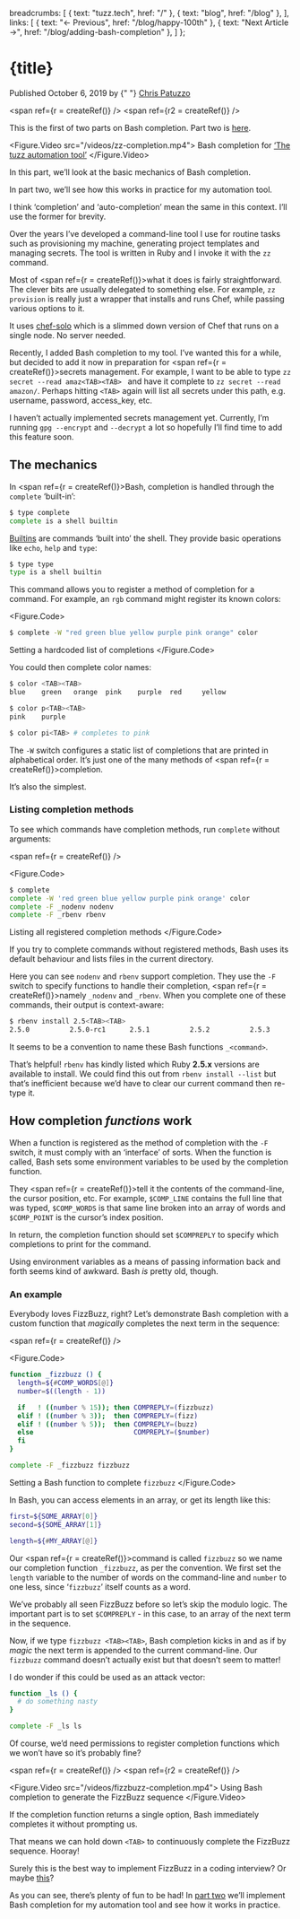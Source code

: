 

  breadcrumbs: [
    { text: "tuzz.tech", href: "/" },
    { text: "blog", href: "/blog" },
  ],
  links: [
    { text: "← Previous", href: "/blog/happy-100th" },
    { text: "Next Article →", href: "/blog/adding-bash-completion" },
  ]
};


<Head>
  <meta property="og:title" content={title} />
  <meta property="og:url" content={`https://tuzz.tech${path}`} />
  <meta property="og:description" content={description} />
  <meta property="og:type" content="article" />

  <meta name="description" content={description} />
  <meta name="keywords" content="Chris Patuzzo,Bash,Ruby,Chef,completion,auto-completion,complete,auto-complete,how it works,behaviour,rbenv,nodenv,FizzBuzz" />

  <VideoMeta path="/videos/fizzbuzz-completion.mp4" width={820} height={646} />
</Head>

<Layout title="How Bash completion works" navigation={navigation}>

<h1>{title}</h1>

<time dateTime="2019-10-05">Published October 6, 2019 by {" "}
<a href="https://twitter.com/chrispatuzzo">Chris Patuzzo</a>
</time>

<span ref={r = createRef()} />
<span ref={r2 = createRef()} />

<div className="note">
This is the first of two parts on Bash completion. Part two
is <a href="/blog/adding-bash-completion">here</a>.
</div>

<Figure.Video src="/videos/zz-completion.mp4">
Bash completion for <a href="https://github.com/tuzz/zz">‘The tuzz automation tool’</a>
</Figure.Video>

<Aside target={r}>

In this part, we’ll look at the basic mechanics of Bash completion.

In part two, we’ll see how this works in practice for my automation tool.

</Aside>

<Aside target={r2} moveDown={282}>
I think ‘completion’ and ‘auto-completion’ mean the same in this context. I’ll
use the former for brevity.
</Aside>

Over the years I’ve developed a command-line tool I use for routine tasks such
as provisioning my machine, generating project templates and managing secrets.
The tool is written in Ruby and I invoke it with the `zz` command.

Most of <span ref={r = createRef()}>what</span> it does is fairly
straightforward. The clever bits are usually delegated to something else. For
example, `zz provision` is really just a wrapper that installs and runs Chef,
while passing various options to it.

<Aside target={r}>

It uses [chef-solo](https://docs.chef.io/chef_solo.html) which is a slimmed down
version of Chef that runs on a single node. No server needed.

</Aside>

Recently, I added Bash completion to my tool. I’ve wanted this for a while, but
decided to add it now in preparation for <span ref={r = createRef()}>secrets
management.</span> For example, I want to be able to type `zz secret --read
amaz<TAB><TAB> ` and have it complete to `zz secret --read amazon/`.  Perhaps
hitting `<TAB>` again will list all secrets under this path, e.g. username,
password, access_key, etc.

<Aside target={r}>

I haven’t actually implemented secrets management yet. Currently, I’m running
`gpg --encrypt` and `--decrypt` a lot so hopefully I’ll find time to add this
feature soon.

</Aside>

## The mechanics

In <span ref={r = createRef()}>Bash</span>, completion is handled through the `complete` ‘built-in’:

```bash
$ type complete
complete is a shell builtin
```

<Aside target={r}>

[Builtins](https://www.gnu.org/software/bash/manual/html_node/Bash-Builtins.html)
are commands ‘built into’ the shell. They provide basic operations like `echo`,
`help` and `type`:

```bash
$ type type
type is a shell builtin
```

</Aside>

This command allows you to register a method of completion for a command. For
example, an `rgb` command might register its known colors:

<Figure.Code>

```bash
$ complete -W "red green blue yellow purple pink orange" color
```

Setting a hardcoded list of completions
</Figure.Code>

You could then complete color names:

```bash
$ color <TAB><TAB>
blue    green   orange  pink    purple  red     yellow

$ color p<TAB><TAB>
pink    purple

$ color pi<TAB> # completes to pink
```

The `-W` switch configures a static list of completions that are printed in
alphabetical order. It’s just one of the many methods of <span ref={r = createRef()}>completion.</span>

<Aside target={r}><p>
It’s also the simplest.
</p></Aside>

### Listing completion methods

To see which commands have completion methods, run `complete` without arguments:

<span ref={r = createRef()} />

<Figure.Code>

```bash
$ complete
complete -W 'red green blue yellow purple pink orange' color
complete -F _nodenv nodenv
complete -F _rbenv rbenv
```

Listing all registered completion methods
</Figure.Code>


<Aside target={r} moveDown={12}><p>
If you try to complete commands without registered methods, Bash uses its
default behaviour and lists files in the current directory.
</p></Aside>

Here you can see `nodenv` and `rbenv` support completion. They use the `-F`
switch to specify functions to handle their completion, <span ref={r =
createRef()}>namely</span> `_nodenv` and `_rbenv`. When you complete one of
these commands, their output is context-aware:

```bash
$ rbenv install 2.5<TAB><TAB>
2.5.0          2.5.0-rc1      2.5.1          2.5.2          2.5.3
```
<Aside target={r}>

It seems to be a convention to name these Bash functions `_<command>`.

</Aside>

That’s helpful! `rbenv` has kindly listed which Ruby **2.5.x** versions are available
to install. We could find this out from `rbenv install --list` but that’s
inefficient because we’d have to clear our current command then re-type it.

## How completion _functions_ work

When a function is registered as the method of completion with the `-F` switch,
it must comply with an ‘interface’ of sorts. When the function is called, Bash
sets some environment variables to be used by the completion function.

They <span ref={r = createRef()}>tell</span> it the contents of the
command-line, the cursor position, etc. For example, `$COMP_LINE` contains the
full line that was typed, `$COMP_WORDS` is that same line broken into an array
of words and `$COMP_POINT` is the cursor’s index position.

In return, the completion function should set `$COMPREPLY` to specify which
completions to print for the command.

<Aside target={r}>

Using environment variables as a means of passing information back and forth
seems kind of awkward. Bash _is_ pretty old, though.

</Aside>

### An example

Everybody loves FizzBuzz, right? Let’s demonstrate Bash completion with a custom
function that *magically* completes the next term in the sequence:

<span ref={r = createRef()} />

<Figure.Code>

```bash
function _fizzbuzz () {
  length=${#COMP_WORDS[@]}
  number=$((length - 1))

  if   ! ((number % 15)); then COMPREPLY=(fizzbuzz)
  elif ! ((number % 3));  then COMPREPLY=(fizz)
  elif ! ((number % 5));  then COMPREPLY=(buzz)
  else                         COMPREPLY=($number)
  fi
}

complete -F _fizzbuzz fizzbuzz
```

Setting a Bash function to complete `fizzbuzz`
</Figure.Code>

<Aside target={r} moveDown={25}>

In Bash, you can access elements in an array, or get its length like this:

```bash
first=${SOME_ARRAY[0]}
second=${SOME_ARRAY[1]}

length=${#MY_ARRAY[@]}
```

</Aside>

Our <span ref={r = createRef()}>command</span> is called `fizzbuzz` so we name
our completion function `_fizzbuzz`, as per the convention. We first set the
`length` variable to the number of words on the command-line and `number` to
one less, since ‘`fizzbuzz`’ itself counts as a word.

We’ve probably all seen FizzBuzz before so let’s skip the modulo logic. The
important part is to set `$COMPREPLY` - in this case, to an array of the next
term in the sequence.


Now, if we type `fizzbuzz <TAB><TAB>`, Bash completion kicks in and as if by
*magic* the next term is appended to the current command-line.  Our `fizzbuzz`
command doesn’t actually exist but that doesn’t seem to matter!

<Aside target={r}>

I do wonder if this could be used as an attack vector:

```bash
function _ls () {
  # do something nasty
}

complete -F _ls ls
```

Of course, we’d need permissions to register completion functions which we won’t
have so it’s probably fine?

</Aside>

<span ref={r = createRef()} />
<span ref={r2 = createRef()} />

<Figure.Video src="/videos/fizzbuzz-completion.mp4">
Using Bash completion to generate the FizzBuzz sequence
</Figure.Video>


<Aside target={r} moveDown={90}>

If the completion function returns a single option, Bash immediately completes
it without prompting us.

That means we can hold down `<TAB>` to continuously complete the FizzBuzz
sequence. Hooray!

</Aside>


<Aside target={r2} moveDown={320}>

Surely this is the best way to implement FizzBuzz in a coding interview? Or
maybe [this](https://github.com/tuzz/fizzquinebuzz)?

</Aside>


As you can see, there’s plenty of fun to be had! In
[part two](/blog/adding-bash-completion) we’ll implement Bash completion for my
automation tool and see how it works in practice.

</Layout>
